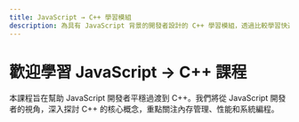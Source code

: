 ```yaml
---
title: JavaScript → C++ 學習模組
description: 為具有 JavaScript 背景的開發者設計的 C++ 學習模組，透過比較學習快速掌握 C++ 程式設計。
---
```


# 歡迎學習 JavaScript → C++ 課程

本課程旨在幫助 JavaScript 開發者平穩過渡到 C++。我們將從 JavaScript 開發者的視角，深入探討 C++ 的核心概念，重點關注內存管理、性能和系統編程。
